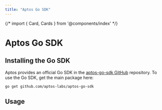 ```yaml
---
title: "Aptos Go SDK"
---
```





{/* import { Card, Cards } from '@components/index' */}

# Aptos Go SDK

## Installing the Go SDK

Aptos provides an official Go SDK in
the [aptos-go-sdk GitHub](https://github.com/aptos-labs/aptos-go-sdk) repository.
To use the Go SDK, get the main package here:

```bash
go get github.com/aptos-labs/aptos-go-sdk
```

## Usage

<CardGrid>
  <LinkCard href="./go-sdk/fetch-data-via-sdk" title="Fetching Data" description={"Learn how to fetch data with the Go SDK"} />
  <LinkCard href="./go-sdk/building-transactions" title="Submitting Transactions" description={"Learn how to submit transactions with the Go SDK"} />
  <LinkCard href="./go-sdk/go-examples" title="Examples" description={"Explore Go examples provided in the SDK"} />
</CardGrid>

